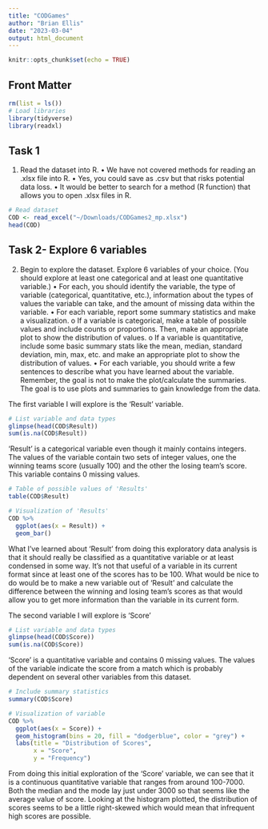 ```yaml
---
title: "CODGames"
author: "Brian Ellis"
date: "2023-03-04"
output: html_document
---
```


```r
knitr::opts_chunk$set(echo = TRUE)
```

## Front Matter

```r
rm(list = ls())
# Load libraries
library(tidyverse)
library(readxl)
```


## Task 1

1. Read the dataset into R.
•	We have not covered methods for reading an .xlsx file into R. 
•	Yes, you could save as .csv but that risks potential data loss. 
•	It would be better to search for a method (R function) that allows you to open .xlsx files in R.

```r
# Read dataset
COD <- read_excel("~/Downloads/CODGames2_mp.xlsx")
head(COD)
```

## Task 2- Explore 6 variables

2. Begin to explore the dataset. Explore 6 variables of your choice. (You should explore at least one categorical and at least one quantitative variable.)
•	For each, you should identify the variable, the type of variable (categorical, quantitative, etc.), information about the types of values the variable can take, and the amount of missing data within the variable. 
•	For each variable, report some summary statistics and make a visualization.
o	If a variable is categorical, make a table of possible values and include counts or proportions. Then, make an appropriate plot to show the distribution of values.
o	If a variable is quantitative, include some basic summary stats like the mean, median, standard deviation, min, max, etc. and make an appropriate plot to show the distribution of values.
•	For each variable, you should write a few sentences to describe what you have learned about the variable. Remember, the goal is not to make the plot/calculate the summaries. The goal is to use plots and summaries to gain knowledge from the data.

The first variable I will explore is the 'Result' variable.
```r
# List variable and data types
glimpse(head(COD$Result))
sum(is.na(COD$Result))
```

'Result' is a categorical variable even though it mainly contains integers. The values of the variable contain two sets of integer values, one the winning teams score (usually 100) and the other the losing team's score. This variable contains 0 missing values.

```r
# Table of possible values of 'Results'
table(COD$Result)
```

```r
# Visualization of 'Results'
COD %>% 
  ggplot(aes(x = Result)) +
  geom_bar()
```

What I've learned about 'Result' from doing this exploratory data analysis is that it should really be classified as a quantitative variable or at least condensed in some way. It's not that useful of a variable in its current format since at least one of the scores has to be 100. What would be nice to do would be to make a new variable out of 'Result' and calculate the difference between the winning and losing team's scores as that would allow you to get more information than the variable in its current form.

The second variable I will explore is 'Score'
```r
# List variable and data types
glimpse(head(COD$Score))
sum(is.na(COD$Score))
```

'Score' is a quantitative variable and contains 0 missing values. The values of the variable indicate the score from a match which is probably dependent on several other variables from this dataset.

```r
# Include summary statistics
summary(COD$Score)
```


```r
# Visualization of variable
COD %>% 
  ggplot(aes(x = Score)) +
  geom_histogram(bins = 20, fill = "dodgerblue", color = "grey") +
  labs(title = "Distribution of Scores",
       x = "Score",
       y = "Frequency")
```

From doing this initial exploration of the 'Score' variable, we can see that it is a continuous quantitative variable that ranges from around 100-7000. Both the median and the mode lay just under 3000 so that seems like the average value of score. Looking at the histogram plotted, the distribution of scores seems to be a little right-skewed which would mean that infrequent high scores are possible. 
